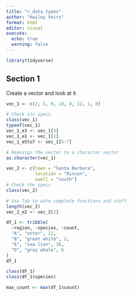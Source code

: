 ```yaml
---
title: "r_data_types"
author: "Hailey Veirs"
format: html
editor: visual
execute: 
  echo: true
  warning: false
---
```


```r
library(tidyverse)
```

## Section 1
Create a vector and look at it

```r
vec_1 <- c(2, 5, 9, 10, 8, 12, 1, 0)

# Check its specs
class(vec_1)
typeof(vec_1)
vec_1_e3 <- vec_1[3]
vec_1_e1 <- vec_1[1]
vec_1_e5to7 <- vec_1[5:7]

# Reassign the vector to a character vector
as.character(vec_1)
```

```r
vec_2 <- c(town = "Santa Barbara",
           location = "Rincon", 
           swell = "south")
# Check the specs
class(vec_2)

# Use Tab to auto complete functions and stuff
length(vec_2)
vec_2_e2 <- vec_2[2]

```

```r

df_1 <- tribble(
  ~region, ~species, ~count,
  "A", "otter", 12,
  "B", "great white", 2,
  "A", "sea lion", 36,
  "D", "gray whale", 6
)
df_1

class(df_1)
class(df_1$species)

max_count <- max(df_1$count)

```


